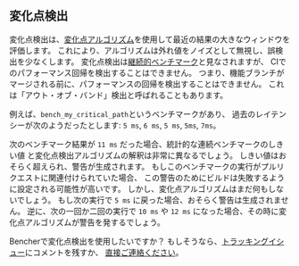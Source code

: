 ## 変化点検出

変化点検出は、[変化点アルゴリズム][change detection]を使用して最近の結果の大きなウィンドウを評価します。
これにより、アルゴリズムは外れ値をノイズとして無視し、誤検出を少なくします。
変化点検出は[継続的ベンチマーク][continuous benchmarking]と見なされますが、
CIでのパフォーマンス回帰を検出することはできません。
つまり、機能ブランチがマージされる前に、パフォーマンスの回帰を検出することはできません。
これは「アウト・オブ・バンド」検出と呼ばれることもあります。

例えば、`bench_my_critical_path`というベンチマークがあり、
過去のレイテンシーが次のようだったとします: `5 ms`, `6 ms`, `5 ms`, `5ms`, `7ms`。

次のベンチマーク結果が `11 ms` だった場合、統計的な連続ベンチマークのしきい値
と変化点検出アルゴリズムの解釈は非常に異なるでしょう。
しきい値はおそらく超えられ、警告が生成されます。
もしこのベンチマークの実行がプルリクエストに関連付けられていた場合、
この警告のためにビルドは失敗するように設定される可能性が高いです。
しかし、変化点アルゴリズムはまだ何もしないでしょう。
もし次の実行で `5 ms` に戻った場合、おそらく警告は生成されません。
逆に、次の一回か二回の実行で `10 ms` や `12 ms` になった場合、その時に変化点アルゴリズムが警告を発するでしょう。

Bencherで変化点検出を使用したいですか？
もしそうなら、[トラッキングイシュー][github issue 365]にコメントを残すか、
[直接ご連絡ください][help]。

[change detection]: https://en.wikipedia.org/wiki/Change_detection
[github issue 365]: https://github.com/bencherdev/bencher/issues/365

[continuous benchmarking]: /ja/docs/explanation/continuous-benchmarking/
[help]: /help/